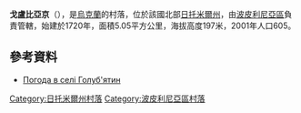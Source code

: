 {{coord|49|51|18|N|29|30|49|E|scale:30000|display=title}}

'''戈盧比亞京'''（{{lang-uk|Голуб'ятин}}），是[[烏克蘭|烏克蘭]]的村落，位於該國北部[[日托米爾州|日托米爾州]]，由[[波皮利尼亞區|波皮利尼亞區]]負責管轄，始建於1720年，面積5.05平方公里，海拔高度197米，2001年人口605。

==參考資料==
* [http://weather.in.ua/ua/zhitomirskaja/5413 Погода в селі Голуб'ятин] {{Wayback|url=http://weather.in.ua/ua/zhitomirskaja/5413 |date=20160305074427 }}

{{DEFAULTSORT:Голуб'ятин}}
[[Category:日托米爾州村落|Category:日托米爾州村落]]
[[Category:波皮利尼亞區村落|Category:波皮利尼亞區村落]]


{{Zhytomyr-geo-stub}}